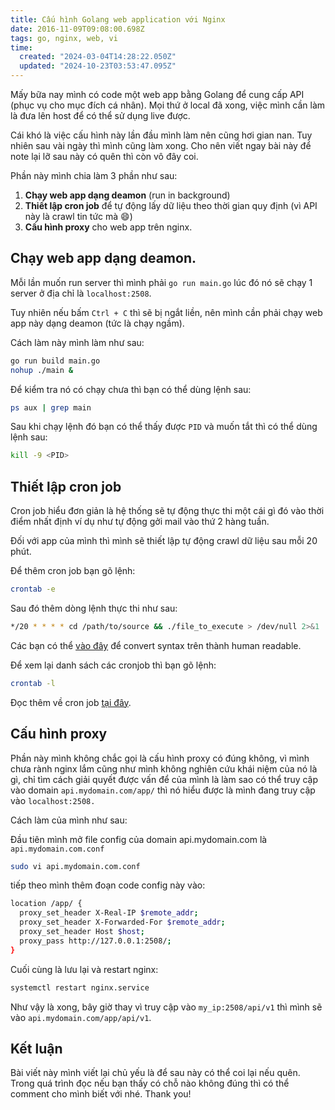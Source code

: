 ```yaml
---
title: Cấu hình Golang web application với Nginx
date: 2016-11-09T09:08:00.698Z
tags: go, nginx, web, vi
time:
  created: "2024-03-04T14:28:22.050Z"
  updated: "2024-10-23T03:53:47.095Z"
---
```


Mấy bữa nay mình có code một web app bằng Golang để cung cấp API (phục vụ cho mục đích cá nhân). Mọi thứ ở local đã xong, việc mình cần làm là đưa lên host để có thể sử dụng live được.

Cái khó là việc cấu hình này lần đầu mình làm nên cũng hơi gian nan. Tuy nhiên sau vài ngày thì mình cũng làm xong. Cho nên viết ngay bài này để note lại lỡ sau này có quên thì còn vô đây coi.

Phần này mình chia làm 3 phần như sau:

1.  **Chạy web app dạng deamon** (run in background)
2.  **Thiết lập cron job** để tự động lấy dữ liệu theo thời gian quy định (vì API này là crawl tin tức mà :smile:)
3.  **Cấu hình proxy** cho web app trên nginx.

## Chạy web app dạng deamon.

Mỗi lần muốn run server thì mình phải `go run main.go` lúc đó nó sẽ chạy 1 server ở địa chỉ là `localhost:2508`. 

Tuy nhiên nếu bấm `Ctrl + C` thì sẽ bị ngắt liền, nên mình cần phải chạy web app này dạng deamon (tức là chạy ngầm).

Cách làm này mình làm như sau:

```bash
go run build main.go
nohup ./main &
```

Để kiểm tra nó có chạy chưa thì bạn có thể dùng lệnh sau:

```bash
ps aux | grep main
```

Sau khi chạy lệnh đó bạn có thể thấy được `PID` và muốn tắt thì có thể dùng lệnh sau:

```bash
kill -9 <PID>
```

## Thiết lập cron job

Cron job hiểu đơn giản là hệ thống sẽ tự động thực thi một cái gì đó vào thời điểm nhất định ví dụ như tự động gởi mail vào thứ 2 hàng tuần.

Đối với app của mình thì mình sẽ thiết lập tự động crawl dữ liệu sau mỗi 20 phút.

Để thêm cron job bạn gõ lệnh:

```bash
crontab -e
```

Sau đó thêm dòng lệnh thực thi như sau:

```bash
*/20 * * * * cd /path/to/source && ./file_to_execute > /dev/null 2>&1
```

Các bạn có thể [vào đây](https://crontab.guru/) để convert syntax trên thành human readable.

Để xem lại danh sách các cronjob thì bạn gõ lệnh:

```bash
crontab -l
```

Đọc thêm về cron job [tại đây](http://www.cyberciti.biz/faq/how-do-i-add-jobs-to-cron-under-linux-or-unix-oses/).

## Cấu hình proxy

Phần này mình không chắc gọi là cấu hình proxy có đúng không, vì mình chưa rành nginx lắm cũng như mình không nghiên cứu khái niệm của nó là gì, chỉ tìm cách giải quyết được vấn để của mình là làm sao có thể truy cập vào domain `api.mydomain.com/app/` thì nó hiểu được là mình đang truy cập vào `localhost:2508.`

Cách làm của mình như sau:

Đầu tiên mình mở file config của domain api.mydomain.com là `api.mydomain.com.conf`

```bash
sudo vi api.mydomain.com.conf
```

tiếp theo mình thêm đoạn code config này vào:

```bash
location /app/ {
  proxy_set_header X-Real-IP $remote_addr;
  proxy_set_header X-Forwarded-For $remote_addr;
  proxy_set_header Host $host;
  proxy_pass http://127.0.0.1:2508/;
}
```

Cuối cùng là lưu lại và restart nginx:

```bash
systemctl restart nginx.service
```

Như vậy là xong, bây giờ thay vì truy cập vào `my_ip:2508/api/v1` thì mình sẽ vào `api.mydomain.com/app/api/v1`.

## Kết luận

Bài viết này mình viết lại chủ yếu là để sau này có thể coi lại nếu quên. Trong quá trình đọc nếu bạn thấy có chỗ nào không đúng thì có thể comment cho mình biết với nhé. Thank you!
